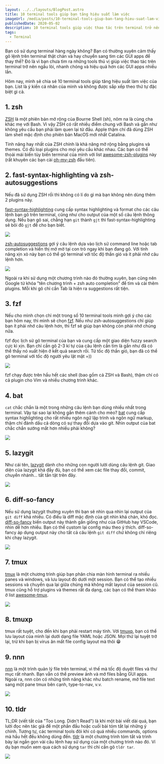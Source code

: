 ```yaml
---
layout: ../../layouts/BlogPost.astro
title: 10 terminal tools giúp bạn tăng hiệu suất làm việc
imageUrl: /media/posts/10-terminal-tools-giup-ban-tang-hieu-suat-lam-viec/thumb.png
publishedDate: 2020-05-02
description: 10 terminal tools giúp việc thao tác trên terminal trở nên ngầu lòi, nhanh chóng và hiệu quả.
tags:
  - Terminal
---
```



Bạn có sử dụng terminal hàng ngày không? Bạn có thường xuyên cảm thấy gõ lệnh trên terminal thật chán và hay chuyển sang tìm các GUI apps để thay thế? Đó là vì bạn chưa tìm ra những tools thú vị giúp việc thao tác trên terminal trở nên ngầu lòi, nhanh chóng và hiệu quả hơn các GUI apps nhiều lần.

Hôm nay, mình sẽ chia sẻ 10 terminal tools giúp tăng hiệu suất làm việc của bạn. List là ý kiến cá nhân của mình và không được sắp xếp theo thứ tự đặc biệt gì cả.

## 1. zsh

[ZSH](https://en.wikipedia.org/wiki/Z_shell) là một phiên bản mở rộng của Bourne Shell (sh), nôm na là cùng cha khác mẹ với Bash. Vì vậy ZSH có rất nhiều điểm chung với Bash và gần như không yêu cầu bạn phải làm quen lại từ đầu. Apple thậm chí đã dùng ZSH làm shell mặc định cho phiên bản MacOS mới nhất Catalina.

Tính năng hay nhất của ZSH chính là khả năng mở rộng bằng plugins và themes. Có đủ loại plugins cho mọi yêu cầu khác nhau. Các bạn có thể thoải mái biến tùy biến terminal của mình với list [awesome-zsh-plugins](https://github.com/unixorn/awesome-zsh-plugins) này (rất khuyên các bạn cài [oh-my-zsh](https://github.com/ohmyzsh/ohmyzsh) đầu tiên).

## 2. fast-syntax-highlighting và zsh-autosuggestions

Nếu đã sử dụng ZSH rồi thì không có lí do gì mà bạn không nên dùng thêm 2 plugins này.

[fast-syntax-highlighting](https://github.com/zdharma/fast-syntax-highlighting) cung cấp syntax highlighting và format cho các câu lệnh bạn gõ trên terminal, cũng như cho output của một số câu lệnh thông dụng. Nếu bạn gõ sai, chẳng hạn `git` thành `gjt` thì fast-syntax-highlighting sẽ bôi đỏ `gjt` để cho bạn biết.

<img src={fastSyntaxHighlightingImg} loading="lazy" />

[zsh-autosuggestions](https://github.com/zsh-users/zsh-autosuggestions) gợi ý câu lệnh dựa vào lịch sử command line hoặc tab completion và hiển thị mờ mờ tại con trỏ ngay khi bạn đang gõ. Với tính năng xịn xò này bạn có thể gõ terminal với tốc độ thần gió và ít phải nhớ câu lệnh hơn.

<a href="https://asciinema.org/a/37390" target="_blank"><img src={zshAutosuggestionsImg} loading="lazy" /></a>

Ngoài ra khi sử dụng một chương trình nào đó thường xuyên, bạn cũng nên Google từ khóa "tên chương trình + zsh auto completion" để tìm và cài thêm plugins. Mỗi khi gõ chỉ cần Tab là hiện ra suggestions rất tiện.

## 3. fzf

Nếu cho mình chọn chỉ một trong số 10 terminal tools mình gợi ý cho các bạn hôm nay, thì mình sẽ chọn [fzf](https://github.com/junegunn/fzf). Nếu như zsh-autosuggestions chỉ giúp bạn ít phải nhớ câu lệnh hơn, thì fzf sẽ giúp bạn không còn phải nhớ chúng nữa.

fzf đọc lịch sử gõ terminal của bạn và cung cấp một giao diện fuzzy search cực kì xịn. Bạn chỉ cần gõ 2-3 kí tự của câu lệnh cần tìm là gần như đã có thể thấy nó xuất hiện ở kết quả search rồi. Từ tốc độ thần gió, bạn đã có thể gõ terminal với tốc độ người yêu lật mặt =))

<img src={fzfImg} loading="lazy" />

fzf chạy được trên hầu hết các shell (bao gồm cả ZSH và Bash), thậm chí có cả plugin cho Vim và nhiều chương trình khác.

## 4. bat

`cat` chắc chắn là một trong những câu lệnh bạn dùng nhiều nhất trong terminal. Vậy tại sao lại không gắn thêm cánh cho mèo? [bat](https://github.com/sharkdp/bat) cung cấp syntax highlighting cho rất nhiều ngôn ngữ lập trình và ngôn ngữ markup, thậm chí đánh dấu cả dòng có sự thay đổi dựa vào git. Nhìn output của bat chắc chắn sướng mắt hơn nhiều phải không?

<img src={batImg} loading="lazy" />

## 5. lazygit

Như cái tên, [lazygit](https://github.com/jesseduffield/lazygit) dành cho những con người lười dùng câu lệnh git. Giao diện của lazygit khá đầy đủ, bạn có thể xem các file thay đổi, commit, chuyển nhánh... tất tần tật trên đây.

<img src={lazygitImg} loading="lazy" />

## 6. diff-so-fancy

Nếu sử dụng lazygit thường xuyên thì bạn sẽ nhìn qua nhìn lại output của `git diff` khá nhiều. Có điều là diff mặc định của git nhìn khá chán, khó đọc. [diff-so-fancy](https://github.com/so-fancy/diff-so-fancy) biến output này thành gần giống như của GitHub hay VSCode, nhìn dễ hơn nhiều. Bạn có thể custom lại config màu theo ý thích. diff-so-fancy áp dụng output này cho tất cả câu lệnh `git diff` chứ không chỉ riêng khi chạy lazygit.

<img src={diffSoFancyImg} loading="lazy" />

## 7. tmux

[tmux](https://github.com/tmux/tmux) là một chương trình giúp bạn phân chia màn hình terminal ra nhiều panes và windows, và lưu layout đó dưới một session. Bạn có thể tạo nhiều sessions và chuyển qua lại giữa chúng mà không mất layout của session cũ. tmux cũng hỗ trợ plugins và themes rất đa dạng, các bạn có thể tham khảo ở list [awesome-tmux](https://github.com/rothgar/awesome-tmux).

<img src={tmuxImg} loading="lazy" />

## 8. tmuxp

tmux rất tuyệt, cho đến khi bạn phải restart máy tính. Với [tmuxp](https://github.com/tmux-python/tmuxp), bạn có thể lưu layout của mình lại dưới dạng file YAML hoặc JSON. Mọi thứ lại tuyệt trở lại, trừ khi bạn bị virus ăn mất file config layout mà thôi 😁

## 9. nnn

[nnn](https://github.com/jarun/nnn) là một trình quản lý file trên terminal, vì thế mà tốc độ duyệt files và thư mục rất nhanh. Bạn vẫn có thể preview ảnh và mở files bằng GUI apps. Ngoài ra, nnn còn có những tính năng khác như batch rename, mở file text sang một pane tmux bên cạnh, type-to-nav, v.v.

<img src={nnnImg} loading="lazy" />

## 10. tldr

TL;DR (viết tắt của "Too Long. Didn't Read") là khi một bài viết dài quá, bạn lười đọc nên tác giả để một phần đầu hoặc cuối bài tóm tắt lại những ý chính. Tương tự, các terminal tools đôi khi có quá nhiều commands, options mà hầu hết đều không dùng đến. [tldr](https://github.com/tldr-pages/tldr) là một chương trình tóm tắt và trình bày lại ngắn gọn vài câu lệnh hay sử dụng của một chương trình nào đó. Ví dụ bạn muốn xem qua cách sử dụng `tar` thì chỉ cần gõ `tldr tar`.

<img src={tldrImg} loading="lazy" />
